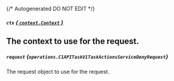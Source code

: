 {/* Autogenerated DO NOT EDIT  */}

##### `ctx` [*{ `context.Context` }*](https://pkg.go.dev/context#Context)
The context to use for the request.
---
##### `request` *{`operations.C1APITaskV1TaskActionsServiceDenyRequest`}*
The request object to use for the request.

<Collapsible openLabel={Labels.showProperties} closeLabel={Labels.hideProperties}>
  <C1APITaskV1TaskActionsServiceDenyRequest />
</Collapsible>


